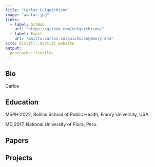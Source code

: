 ```yaml
---
title: "Carlos Culquichicon"
image: "avatar.jpg"
links:
  - label: GitHub
    url: "https://github.com/culquichicon/"
  - label: Email
    url: "mailto:carlos.culquichicon@emory.edu"
site: distill::distill_website
output:
  postcards::trestles
---
```


## Bio

Carlos

## Education
MSPH 2022, Rollins School of Public Health, Emory University, USA.

MD 2017, National University of Piura, Peru.
	
## Papers

## Projects
